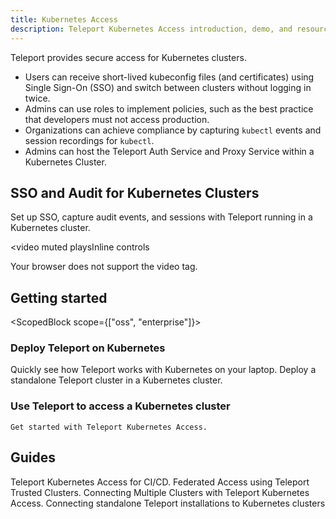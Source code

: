 ```yaml
---
title: Kubernetes Access
description: Teleport Kubernetes Access introduction, demo, and resources.
---
```


Teleport provides secure access for Kubernetes clusters.

- Users can receive short-lived kubeconfig files (and certificates) using Single Sign-On (SSO) and switch between clusters without logging in twice.
- Admins can use roles to implement policies, such as the best practice that developers must not access production.
- Organizations can achieve compliance by capturing `kubectl` events and session recordings for `kubectl`.
- Admins can host the Teleport Auth Service and Proxy Service within a Kubernetes Cluster.

## SSO and Audit for Kubernetes Clusters

Set up SSO, capture audit events, and sessions with Teleport running in a Kubernetes cluster.

<video
  muted
  playsInline
  controls
>
  <source
    src="../../img/k8s/k8-access.mp4"
    type="video/mp4"
  />

  <source
    src="../../img/k8s/k8-access.webm"
    type="video/webm"
  />

  Your browser does not support the video tag.
</video>

## Getting started

<ScopedBlock scope={["oss", "enterprise"]}>

### Deploy Teleport on Kubernetes

<TileSet>
  <Tile icon="kubernetes" title="Try Teleport on a Local Kubernetes Cluster" href="./getting-started/local.mdx">
    Quickly see how Teleport works with Kubernetes on your laptop.
  </Tile>
  <Tile icon="kubernetes" title="Teleport Cluster in Kubernetes" href="./getting-started/cluster.mdx">
    Deploy a standalone Teleport cluster in a Kubernetes cluster.
  </Tile>
</TileSet>


### Use Teleport to access a Kubernetes cluster
</ScopedBlock>

<TileSet>
  <Tile icon="kubernetes" title="Teleport Kubernetes Agent" href="./getting-started/agent.mdx">

    Get started with Teleport Kubernetes Access.

  </Tile>
</TileSet>

## Guides

<TileSet>
  <Tile icon="kubernetes" title="Teleport Kubernetes Access for CI/CD" href="./guides/cicd.mdx">
    Teleport Kubernetes Access for CI/CD.
  </Tile>
  <Tile icon="kubernetes" title="Teleport Kubernetes Access and Trusted Clusters" href="./guides/federation.mdx">
    Federated Access using Teleport Trusted Clusters.
  </Tile>
  <Tile icon="kubernetes" title="Kubernetes Access Multiple Clusters" href="./guides/multiple-clusters.mdx">
    Connecting Multiple Clusters with Teleport Kubernetes Access.
  </Tile>
  <Tile icon="kubernetes" title="Kubernetes Access from standalone Teleport" href="./guides/standalone-teleport.mdx">
    Connecting standalone Teleport installations to Kubernetes clusters
  </Tile>
</TileSet>
